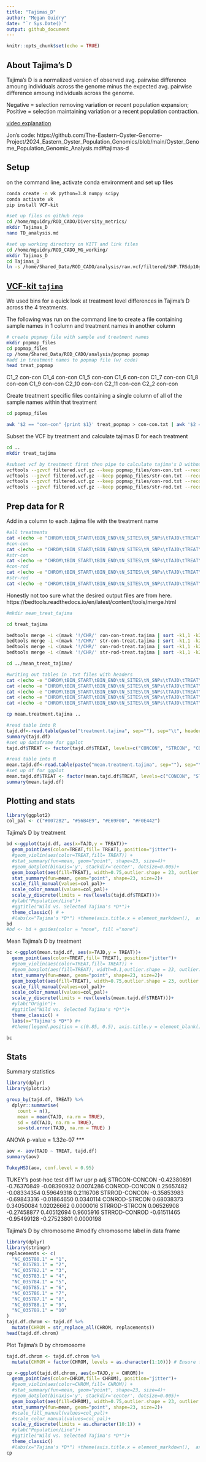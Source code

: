 ```yaml
---
title: "Tajimas_D"
author: "Megan Guidry"
date: "`r Sys.Date()`"
output: github_document
---
```


```r
knitr::opts_chunk$set(echo = TRUE)
```

## About Tajima's D
Tajima's D is a normalized version of observed avg. pairwise difference amoung individuals across the genome minus the expected avg. pairwise difference amoung individuals across the genome.

Negative = selection removing variation or recent population expansion; 
Positive = selection maintaining variation or a recent population contraction.

[video explanation](https://www.youtube.com/watch?v=wiyay4YMq2A)

Jon's code: 
https://github.com/The-Eastern-Oyster-Genome-Project/2024_Eastern_Oyster_Population_Genomics/blob/main/Oyster_Genome_Population_Genomic_Analysis.md#tajimas-d

## Setup 
on the command line, activate conda environment and set up files 
```bash
conda create -n vk python=3.8 numpy scipy
conda activate vk
pip install VCF-kit

#set up files on github repo
cd /home/mguidry/ROD_CADO/Diversity_metrics/
mkdir Tajimas_D
nano TD_analysis.md

#set up working directory on KITT and link files
cd /home/mguidry/ROD_CADO_MG_working/
mkdir Tajimas_D
cd Tajimas_D
ln -s /home/Shared_Data/ROD_CADO/analysis/raw.vcf/filtered/SNP.TRSdp10g1.FIL.vcf.gz filtered.vcf.gz
```

## [VCF-kit `tajima`](https://vcf-kit.readthedocs.io/en/latest/tajima/ )
We used bins for a quick look at treatment level differences in Tajima's D across the 4 treatments. 

The following was run on the command line to create a file containing sample names in 1 column and treatment names in another column
```bash
# create popmap file with sample and treatment names
mkdir popmap_files
cd popmap_files
cp /home/Shared_Data/ROD_CADO/analysis/popmap popmap
#add in treatment names to popmap file (w/ code)
head treat_popmap 
```
C1_2    con-con
C1_4    con-con
C1_5    con-con
C1_6    con-con
C1_7    con-con
C1_8    con-con
C1_9    con-con
C2_10   con-con
C2_11   con-con
C2_2    con-con

Create treatment specific files containing a single column of all of the sample names within that treatment
```bash
cd popmap_files

awk '$2 == "con-con" {print $1}' treat_popmap > con-con.txt | awk '$2 == "str-con" {print $1}' treat_popmap > str-con.txt | awk '$2 == "con-rod" {print $1}' treat_popmap > con-rod.txt | awk '$2 == "str-rod" {print $1}' treat_popmap > str-rod.txt
```

Subset the VCF by treatment and calculate tajimas D for each treatment
```bash
cd ..
mkdir treat_tajima

#subset vcf by treatment first then pipe to calculate tajima's D without having to write out a new vcf
vcftools --gzvcf filtered.vcf.gz --keep popmap_files/con-con.txt --recode --recode-INFO-all --stdout | vk tajima 10000 10000 -> ./treat_tajima/con-con.tajima
vcftools --gzvcf filtered.vcf.gz --keep popmap_files/str-con.txt --recode --recode-INFO-all --stdout | vk tajima 10000 10000 -> ./treat_tajima/str-con.tajima
vcftools --gzvcf filtered.vcf.gz --keep popmap_files/con-rod.txt --recode --recode-INFO-all --stdout | vk tajima 10000 10000 -> ./treat_tajima/con-rod.tajima
vcftools --gzvcf filtered.vcf.gz --keep popmap_files/str-rod.txt --recode --recode-INFO-all --stdout | vk tajima 10000 10000 -> ./treat_tajima/str-rod.tajima
```

## Prep data for R

Add in a column to each .tajima file with the treatment name
```bash
#all treatments
cat <(echo -e "CHROM\tBIN_START\tBIN_END\tN_SITES\tN_SNPs\tTAJD\tTREAT") <(mawk '{if (NR>1)print $0 "\tCONCON"}' ./treat_tajima/con-con.tajima) <(mawk '{if (NR>1)print $0 "\tSTRCON"}' ./treat_tajima/str-con.tajima) <(mawk '{if (NR>1)print $0 "\tCONROD"}' ./treat_tajima/con-rod.tajima) <(mawk '{if (NR>1)print $0 "\tSTRROD"}' ./treat_tajima/str-rod.tajima) > ./treat_tajima/treatment.tajima
#con-con
cat <(echo -e "CHROM\tBIN_START\tBIN_END\tN_SITES\tN_SNPs\tTAJD\tTREAT") <(mawk '{if (NR>1)print $0 "\tCONCON"}' ./treat_tajima/con-con.tajima) > ./treat_tajima/con-con-treat.tajima
#str-con
cat <(echo -e "CHROM\tBIN_START\tBIN_END\tN_SITES\tN_SNPs\tTAJD\tTREAT") <(mawk '{if (NR>1)print $0 "\tSTRCON"}' ./treat_tajima/str-con.tajima) > ./treat_tajima/str-con-treat.tajima
#con-rod
cat <(echo -e "CHROM\tBIN_START\tBIN_END\tN_SITES\tN_SNPs\tTAJD\tTREAT") <(mawk '{if (NR>1)print $0 "\tCONROD"}' ./treat_tajima/con-rod.tajima) > ./treat_tajima/con-rod-treat.tajima
#str-rod
cat <(echo -e "CHROM\tBIN_START\tBIN_END\tN_SITES\tN_SNPs\tTAJD\tTREAT") <(mawk '{if (NR>1)print $0 "\tSTRROD"}' ./treat_tajima/str-rod.tajima) > ./treat_tajima/str-rod-treat.tajima
```


Honestly not too sure what the desired output files are from here.
https://bedtools.readthedocs.io/en/latest/content/tools/merge.html
```bash
#mkdir mean_treat_tajima

cd treat_tajima 

bedtools merge -i <(mawk '!/CHR/' con-con-treat.tajima | sort -k1,1 -k2,2n ) -c 4,5,6,7 -d -1 -o mean,mean,mean,first > ../mean_treat_tajima/mean.con-con.tajima
bedtools merge -i <(mawk '!/CHR/' str-con-treat.tajima | sort -k1,1 -k2,2n ) -c 4,5,6,7 -d -1 -o mean,mean,mean,first > ../mean_treat_tajima/mean.str-con.tajima
bedtools merge -i <(mawk '!/CHR/' con-rod-treat.tajima | sort -k1,1 -k2,2n ) -c 4,5,6,7 -d -1 -o mean,mean,mean,first > ../mean_treat_tajima/mean.con-rod.tajima
bedtools merge -i <(mawk '!/CHR/' str-rod-treat.tajima | sort -k1,1 -k2,2n ) -c 4,5,6,7 -d -1 -o mean,mean,mean,first > ../mean_treat_tajima/mean.str-rod.tajima

cd ../mean_treat_tajima/ 

#writing out tables in .txt files with headers
cat <(echo -e "CHROM\tBIN_START\tBIN_END\tN_SITES\tN_SNPs\tTAJD\tTREAT") mean.con-con.tajima mean.str-con.tajima mean.con-rod.tajima mean.str-rod.tajima > mean.treatment.tajima
cat <(echo -e "CHROM\tBIN_START\tBIN_END\tN_SITES\tN_SNPs\tTAJD\tTREAT") mean.con-con.tajima > mean.con-con.tajima.txt
cat <(echo -e "CHROM\tBIN_START\tBIN_END\tN_SITES\tN_SNPs\tTAJD\tTREAT") mean.str-con.tajima > mean.str-con.tajima.txt
cat <(echo -e "CHROM\tBIN_START\tBIN_END\tN_SITES\tN_SNPs\tTAJD\tTREAT") mean.con-rod.tajima > mean.con-rod.tajima.txt
cat <(echo -e "CHROM\tBIN_START\tBIN_END\tN_SITES\tN_SNPs\tTAJD\tTREAT") mean.str-rod.tajima > mean.str-rod.tajima.txt

cp mean.treatment.tajima ..
```

```r
#read table into R
tajd.df<-read.table(paste("treatment.tajima", sep=""), sep="\t", header=T)
summary(tajd.df)
#set up dataframe for ggplot
tajd.df$TREAT <- factor(tajd.df$TREAT, levels=c("CONCON", "STRCON", "CONROD", "STRROD"))

#read table into R 
mean.tajd.df<-read.table(paste("mean.treatment.tajima", sep=""), sep="\t", header=T)
#set up df for ggplot
mean.tajd.df$TREAT <- factor(mean.tajd.df$TREAT, levels=c("CONCON", "STRCON", "CONROD", "STRROD"))
summary(mean.tajd.df)
```

## Plotting and stats
```r
library(ggplot2)
col_pal <- c("#0072B2", "#56B4E9", "#E69F00", "#F0E442")
```


Tajima's D by treatment 
```r
bd <-ggplot(tajd.df, aes(x=TAJD,y = TREAT))+
  geom_point(aes(color=TREAT,fill= TREAT), position="jitter")+
  #geom_violin(aes(color=TREAT,fill= TREAT)) +
  #stat_summary(fun=mean, geom="point", shape=23, size=4)+
  #geom_dotplot(binaxis='y', stackdir='center', dotsize=0.005)+
  geom_boxplot(aes(fill=TREAT), width=0.75,outlier.shape = 23, outlier.color = "black")+
  stat_summary(fun=mean, geom="point", shape=23, size=2)+
  scale_fill_manual(values=col_pal)+
  scale_color_manual(values=col_pal)+
  scale_y_discrete(limits = rev(levels(tajd.df$TREAT)))+
  #ylab("Population/Line")+
  #ggtitle("Wild vs. Selected Tajima's *D*")+
  theme_classic() # +
  #labs(x="Tajima's *D*") +theme(axis.title.x = element_markdown(),  axis.title.y = element_blank(), plot.title = element_markdown()) 
bd
#bd <- bd + guides(color = "none", fill ="none")
```
Mean Tajima's D by treatment
```r

bc <-ggplot(mean.tajd.df, aes(x=TAJD,y = TREAT))+
  geom_point(aes(color=TREAT,fill= TREAT), position="jitter")+
  #geom_violin(aes(color=TREAT,fill= TREAT)) +
  #geom_boxplot(aes(fill=TREAT), width=0.1,outlier.shape = 23, outlier.color = "black")+
  stat_summary(fun=mean, geom="point", shape=23, size=2)+
  geom_boxplot(aes(fill=TREAT), width=0.75,outlier.shape = 23, outlier.color = "black")+
  scale_fill_manual(values=col_pal)+
  scale_color_manual(values=col_pal)+
  scale_y_discrete(limits = rev(levels(mean.tajd.df$TREAT)))+
  #ylab("Origin")+
  #ggtitle("Wild vs. Selected Tajima's *D*")+
  theme_classic() +
  labs(x="Tajima's *D*") #+
  #theme(legend.position = c(0.85, 0.5), axis.title.y = element_blank(),axis.text.y=element_blank(), plot.title = element_markdown(),axis.title.x = element_markdown())

bc
```

## Stats

Summary statistics
```r
library(dplyr)
library(plotrix)

group_by(tajd.df, TREAT) %>%
  dplyr::summarise(
    count = n(),
    mean = mean(TAJD, na.rm = TRUE),
    sd = sd(TAJD, na.rm = TRUE),
    se=std.error(TAJD, na.rm = TRUE) )
```

ANOVA p-value = 1.32e-07 ***
```r
aov <- aov(TAJD ~ TREAT, tajd.df)
summary(aov)

TukeyHSD(aov, conf.level = 0.95)
```
TUKEY's post-hoc test
                     diff         lwr         upr     p adj
STRCON-CONCON -0.42380891 -0.76370849 -0.08390932 0.0074286
CONROD-CONCON  0.25657482 -0.08334354  0.59649318 0.2116708
STRROD-CONCON -0.35853983 -0.69843316 -0.01864650 0.0340114
CONROD-STRCON  0.68038373  0.34050084  1.02026662 0.0000016
STRROD-STRCON  0.06526908 -0.27458877  0.40512694 0.9605916
STRROD-CONROD -0.61511465 -0.95499128 -0.27523801 0.0000198

Tajima's D by chromosome
#modify chromosome label in data frame 
```r
library(dplyr)
library(stringr)
replacements <- c(
  "NC_035780.1" = "1",
  "NC_035781.1" = "2",
  "NC_035782.1" = "3",
  "NC_035783.1" = "4",
  "NC_035784.1" = "5",
  "NC_035785.1" = "6",
  "NC_035786.1" = "7",
  "NC_035787.1" = "8",
  "NC_035788.1" = "9",
  "NC_035789.1" = "10"
)
tajd.df.chrom <- tajd.df %>%
  mutate(CHROM = str_replace_all(CHROM, replacements))
head(tajd.df.chrom)
```
Plot Tajima's D by chromosome
```r

tajd.df.chrom <- tajd.df.chrom %>%
  mutate(CHROM = factor(CHROM, levels = as.character(1:10))) # Ensure factor order

cp <-ggplot(tajd.df.chrom, aes(x=TAJD,y = CHROM))+
  geom_point(aes(color=CHROM,fill= CHROM), position="jitter")+
  #geom_violin(aes(color=CHROM,fill= CHROM)) +
  #stat_summary(fun=mean, geom="point", shape=23, size=4)+
  #geom_dotplot(binaxis='y', stackdir='center', dotsize=0.005)+
  geom_boxplot(aes(fill=CHROM), width=0.75,outlier.shape = 23, outlier.color = "black")+
  stat_summary(fun=mean, geom="point", shape=23, size=2)+
  #scale_fill_manual(values=col_pal)+
  #scale_color_manual(values=col_pal)+
  scale_y_discrete(limits = as.character(10:1)) +
  #ylab("Population/Line")+
  #ggtitle("Wild vs. Selected Tajima's *D*")+
  theme_classic()
  #labs(x="Tajima's *D*") +theme(axis.title.x = element_markdown(),  axis.title.y = element_blank(), plot.title = element_markdown()) 
cp
```



